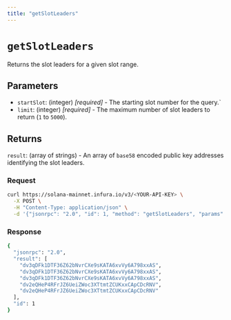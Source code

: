 ```yaml
---
title: "getSlotLeaders"
---
```



# `getSlotLeaders`

Returns the slot leaders for a given slot range. <CreditCost network="solana" method="getSlotLeaders" />

## Parameters

- `startSlot`: (integer) _[required]_ - The starting slot number for the query.`
- `limit`: (integer) _[required]_ - The maximum number of slot leaders to return (`1` to `5000`).

## Returns

`result`: (array of strings) - An array  of `base58` encoded public key addresses identifying the slot leaders.

### Request

<Tabs>
  <TabItem value="curl">

  ```bash
  curl https://solana-mainnet.infura.io/v3/<YOUR-API-KEY> \
    -X POST \
    -H "Content-Type: application/json" \
    -d '{"jsonrpc": "2.0", "id": 1, "method": "getSlotLeaders", "params": [373184397, 5]}'
   ```

  </TabItem>
</Tabs>

### Response

<Tabs>
  <TabItem value="JSON">

  ```bash
  {
    "jsonrpc": "2.0",
    "result": [
      "dv3qDFk1DTF36Z62bNvrCXe9sKATA6xvVy6A798xxAS",
      "dv3qDFk1DTF36Z62bNvrCXe9sKATA6xvVy6A798xxAS",
      "dv3qDFk1DTF36Z62bNvrCXe9sKATA6xvVy6A798xxAS",
      "dv2eQHeP4RFrJZ6UeiZWoc3XTtmtZCUKxxCApCDcRNV",
      "dv2eQHeP4RFrJZ6UeiZWoc3XTtmtZCUKxxCApCDcRNV"
    ],
    "id": 1
  }
  ```

  </TabItem>
</Tabs>